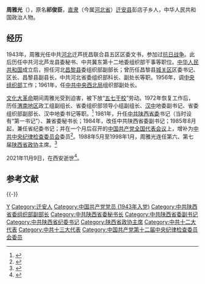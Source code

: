 '''周雅光'''（{{bd|1926年|10月|2021年|11月9日|catIdx=Zhou周}}），原名'''祁俊臣'''，[[直隶|直隶]]（今属[[河北省|河北省]]）[[迁安县|迁安县]]彭店子乡人，中华人民共和国政治人物。

==经历==
1943年，周雅光任中共[[河北|河北]]迁芦抚昌联合县五区区委文书，参加过[[抗日战争|抗日战争]]。此后历任中共河北芦龙县委秘书、中共冀东第十二地委组织部干事等职位。[[中华人民共和国|中华人民共和国]]成立后，担任河北[[昌黎县|昌黎县]]委组织部副部长；曾历任昌黎县[[城关区|城关区]]区委书记、区长、昌黎县副县长，中共河北省委组织部科长、副处长等职。1956年，调[[中组部|中央组织部]]工作；1961年，任[[中共中央西北局|中共中央西北局]]组织部副处长。

[[文化大革命|文化大革命]]期间周雅光受到迫害，被下放“[[五七干校|五七干校]]”劳动。1972年恢复工作后，历任[[渭南|渭南地区]]政工组副组长、省委组织部领导小组副组长、[[汉中|汉中]]地委副书记、省委组织部副部长、汉中地委书记等职。<ref>{{cite web| url=http://www.cnfatong.com.cn/main/home/ns_detail.php?id=6349&nowmenuid=47&cpath=&catid=0| title=周雅光| publisher=法通天下网| accessdate=September 10, 2011}}{{dead link|date=2017年12月 |bot=InternetArchiveBot |fix-attempted=yes }}</ref> 1981年，升任[[中共陕西省委|中共陕西省委]]书记（当时设有“第一书记”）、兼省委秘书长；1984年，改任中共陕西省委副书记；1985年8月起，兼任省纪委书记；并在一个月后召开的[[中共十二大#中國共產黨全國代表會議|中国共产党全国代表会议]]上，增补为[[中共中央纪律检查委员会|中共中央纪律检查委员会]]委员<ref>{{Cite web |url=http://dangshi.people.com.cn/GB/151935/176588/176597/10556326.html |title=全国代表会议(1985年9月18-23日) |accessdate=2013-01-06 |archive-date=2018-10-27 |archive-url=https://web.archive.org/web/20181027143126/http://dangshi.people.com.cn/GB/151935/176588/176597/10556326.html |dead-url=no }}</ref>。1988年5月至1998年1月，周雅光连任第六、第七届[[中国人民政治协商会议陕西省委员会|陕西省政协]]主席。<ref>{{cite web | url=http://www.sxzx.gov.cn/0/1/4/72/440.htm | title=第六届政协领导 | publisher=中国人民政治协商会议陕西省委员会办公厅 | accessdate=September 10, 2011 | archive-date=2012-07-19 | archive-url=https://web.archive.org/web/20120719220209/http://www.sxzx.gov.cn/0/1/4/72/440.htm | dead-url=no }}</ref>

2021年11月9日，在西安逝世<ref>{{cite web|url=http://news.cnwest.com/sxxw/a/2021/11/14/20093171.html|title=周雅光同志遗体告别仪式在西安举行|publisher=西部网|date=2021-11-14|accessdate=2021-11-15|archive-date=2021-11-15|archive-url=https://web.archive.org/web/20211115143749/http://news.cnwest.com/sxxw/a/2021/11/14/20093171.html|dead-url=no}}</ref>。

==参考文献==
{{reflist}}

{{-}}
{{start box}}
{{s-ppo|cpc}}
{{s-before|[[罗文治|罗文治]]}}
{{s-title|[[中国共产党陕西省纪律检查委员会|中国共产党陕西省纪律检查委员会]]书记|1985年8月－1988年5月}}
{{s-after|[[李焕政|李焕政]]}}
{{s-before|[[杨达|杨达]]}}
{{s-title|[[中国共产党汉中地区委员会|中国共产党汉中地区委员会]]书记|1979年12月－1981年11月}}
{{s-after|[[韩耀武|韩耀武]]}}
{{s-par|prc-lcppcc}}
{{s-before|[[谈维煦|谈维煦]]}}
{{s-title|[[中国人民政治协商会议陕西省委员会|中国人民政治协商会议陕西省委员会]]主席<br>（第六届、第七届）|1988年1月－1998年1月}}
{{s-after|[[安启元|安启元]]}}
{{end box}}
{{中华人民共和国陕西省正职领导人}}
{{中华人民共和国汉中市正职领导人}}

{{DEFAULTSORT:Zhou周}}
[[Category:周姓|Y]]
[[Category:迁安人|Category:迁安人]]
[[Category:中国共产党党员_(1943年入党)|Category:中国共产党党员 (1943年入党)]]
[[Category:中共陕西省委组织部副部长|Category:中共陕西省委组织部副部长]]
[[Category:中共陕西省委秘书长|Category:中共陕西省委秘书长]]
[[Category:中共陕西省委副书记|Category:中共陕西省委副书记]]
[[Category:中共陕西省纪委书记|Category:中共陕西省纪委书记]]
[[Category:陕西省政协主席|Category:陕西省政协主席]]
[[Category:中共十二大代表|Category:中共十二大代表]]
[[Category:中共十三大代表|Category:中共十三大代表]]
[[Category:中国共产党第十二届中央纪律检查委员会委员|Category:中国共产党第十二届中央纪律检查委员会委员]]